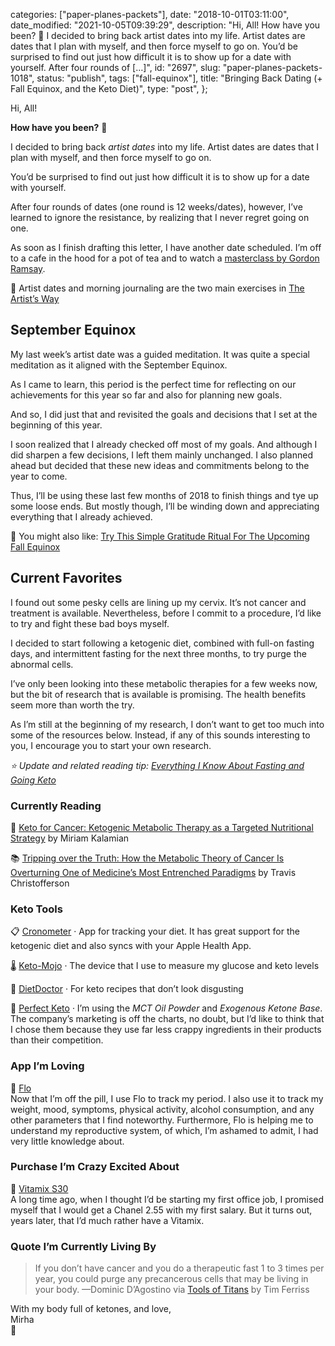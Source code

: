 
  categories: ["paper-planes-packets"],
  date: "2018-10-01T03:11:00",
  date_modified: "2021-10-05T09:39:29",
  description:
    "Hi, All! How have you been? 🤗 I decided to bring back artist dates into my life. Artist dates are dates that I plan with myself, and then force myself to go on. You’d be surprised to find out just how difficult it is to show up for a date with yourself. After four rounds of […]",
  id: "2697",
  slug: "paper-planes-packets-1018",
  status: "publish",
  tags: ["fall-equinox"],
  title: "Bringing Back Dating (+ Fall Equinox, and the Keto Diet)",
  type: "post",
};


Hi, All!

**How have you been?** 🤗

I decided to bring back *artist dates* into my life. Artist dates are dates that I plan with myself, and then force myself to go on.

You’d be surprised to find out just how difficult it is to show up for a date with yourself.

After four rounds of dates (one round is 12 weeks/dates), however, I’ve learned to ignore the resistance, by realizing that I never regret going on one.

As soon as I finish drafting this letter, I have another date scheduled. I’m off to a cafe in the hood for a pot of tea and to watch a [masterclass by Gordon Ramsay](https://www.masterclass.com/classes/gordon-ramsay-teaches-cooking).

🔖 Artist dates and morning journaling are the two main exercises in [The Artist’s Way](/posts/favorite-things-2017#book-i-recommended-most-often)

## September Equinox

My last week’s artist date was a guided meditation. It was quite a special meditation as it aligned with the September Equinox.

As I came to learn, this period is the perfect time for reflecting on our achievements for this year so far and also for planning new goals.

And so, I did just that and revisited the goals and decisions that I set at the beginning of this year.

I soon realized that I already checked off most of my goals. And although I did sharpen a few decisions, I left them mainly unchanged. I also planned ahead but decided that these new ideas and commitments belong to the year to come.

Thus, I’ll be using these last few months of 2018 to finish things and tye up some loose ends. But mostly though, I’ll be winding down and appreciating everything that I already achieved.

🍁 You might also like: [Try This Simple Gratitude Ritual For The Upcoming Fall Equinox](https://www.refinery29.com/en-us/2018/09/210289/fall-autumnal-equinox-rituals-gratitude-meaning-2018)

## Current Favorites

I found out some pesky cells are lining up my cervix. It’s not cancer and treatment is available. Nevertheless, before I commit to a procedure, I’d like to try and fight these bad boys myself.

I decided to start following a ketogenic diet, combined with full-on fasting days, and intermittent fasting for the next three months, to try purge the abnormal cells.

I’ve only been looking into these metabolic therapies for a few weeks now, but the bit of research that is available is promising. The health benefits seem more than worth the try.

As I’m still at the beginning of my research, I don’t want to get too much into some of the resources below. Instead, if any of this sounds interesting to you, I encourage you to start your own research.

_⭐️ Update and related reading tip: [Everything I Know About Fasting and Going Keto](/posts/fasting-keto/)_

### Currently Reading

📖 [Keto for Cancer: Ketogenic Metabolic Therapy as a Targeted Nutritional Strategy](http://a.co/d/fzOnKbu) by Miriam Kalamian

📚 [Tripping over the Truth: How the Metabolic Theory of Cancer Is Overturning One of Medicine’s Most Entrenched Paradigms](http://a.co/d/7g7DH99) by Travis Christofferson

### Keto Tools

📋 [Cronometer](https://cronometer.com/) · App for tracking your diet. It has great support for the ketogenic diet and also syncs with your Apple Health App.

🌡 [Keto-Mojo](https://keto-mojo.com/) · The device that I use to measure my glucose and keto levels

🍳 [DietDoctor](https://www.dietdoctor.com/low-carb/keto/recipes) · For keto recipes that don’t look disgusting

🥥 [Perfect Keto](https://shop.perfectketo.com/) · I’m using the *MCT Oil Powder* and _Exogenous Ketone Base_. The company’s marketing is off the charts, no doubt, but I’d like to think that I chose them because they use far less crappy ingredients in their products than their competition.

### App I’m Loving

👑 [Flo](https://flo.health/)\
Now that I’m off the pill, I use Flo to track my period. I also use it to track my weight, mood, symptoms, physical activity, alcohol consumption, and any other parameters that I find noteworthy. Furthermore, Flo is helping me to understand my reproductive system, of which, I’m ashamed to admit, I had very little knowledge about.

### Purchase I’m Crazy Excited About

🥑 [Vitamix S30](http://www.selfridges.com/SG/en/cat/vitamix-s30-blender_309-3003266-58373/)\
A long time ago, when I thought I’d be starting my first office job, I promised myself that I would get a Chanel 2.55 with my first salary. But it turns out, years later, that I’d much rather have a Vitamix.

### Quote I’m Currently Living By

> If you don’t have cancer and you do a therapeutic fast 1 to 3 times per year, you could purge any precancerous cells that may be living in your body. —Dominic D’Agostino via [Tools of Titans](/read-100-books#42-tools-of-titans) by Tim Ferriss

With my body full of ketones, and love,\
Mirha\
🍂
